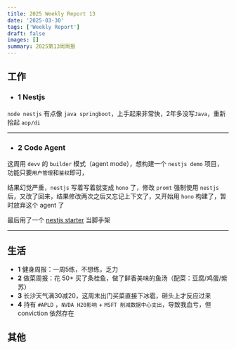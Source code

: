 ```yaml
---
title: 2025 Weekly Report 13
date: '2025-03-30'
tags: ['Weekly Report']
draft: false
images: []
summary: 2025第13周周报
---
```


<TOCInline toc={props.toc}/>

## 工作

- ### 1 Nestjs

`node nestjs` 有点像 `java springboot`，上手起来非常快，2年多没写`Java`，重新拾起 `aop/di`

------------

- ### 2 Code Agent

这周用 `devv` 的 `builder` 模式（agent mode），想构建一个 `nestjs demo` 项目，功能只要`用户管理`和`鉴权`即可，

结果幻觉严重，`nestjs` 写着写着就变成 `hono` 了，修改 `promt` 强制使用 `nestjs` 后，又改了回来，结果修改两次之后又忘记上下文了，又开始用 `hono` 构建了，暂时放弃这个 agent 了

最后用了一个 [nestjs starter](https://github.com/rodion-arr/nestjs-starter-kit) 当脚手架

------------



## 生活

- **1** 健身周报：一周5练，不想练，乏力
- **2** 做菜周报：花 50+ 买了条桂鱼，做了鲜香美味的鱼汤（配菜：豆腐/鸡蛋/紫苏）
- **3** 长沙天气满30减20，这周末出门买菜直接下冰雹，砸头上才反应过来
- **4** 持有 `#APLD` ，`NVDA H20影响` + `MSFT 削减数据中心支出`，导致我血亏，但 conviction 依然存在


## 其他









